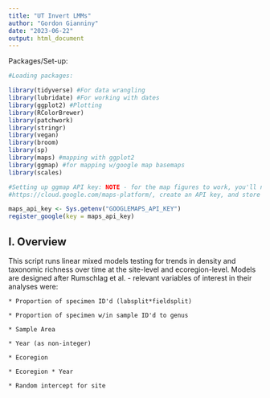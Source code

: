 ```yaml
---
title: "UT Invert LMMs"
author: "Gordon Gianniny"
date: "2023-06-22"
output: html_document
---
```


Packages/Set-up:

```r
#Loading packages:

library(tidyverse) #For data wrangling
library(lubridate) #For working with dates
library(ggplot2) #Plotting
library(RColorBrewer)
library(patchwork)
library(stringr)
library(vegan)
library(broom)
library(sp)
library(maps) #mapping with ggplot2
library(ggmap) #for mapping w/google map basemaps
library(scales)

#Setting up ggmap API key: NOTE - for the map figures to work, you'll need to set up a Google Maps Platform Console Account at
#https://cloud.google.com/maps-platform/, create an API key, and store it in your .Renviron file as "GOOGLEMAPS_API_KEY". 

maps_api_key <- Sys.getenv("GOOGLEMAPS_API_KEY")
register_google(key = maps_api_key)
```


## I. Overview

This script runs linear mixed models testing for trends in density and taxonomic richness over time at the site-level and ecoregion-level. Models are designed after Rumschlag et al. - relevant variables of interest in their analyses were:


    * Proportion of specimen ID'd (labsplit*fieldsplit)
    
    * Proportion of specimen w/in sample ID'd to genus
    
    * Sample Area
    
    * Year (as non-integer)
    
    * Ecoregion
    
    * Ecoregion * Year
    
    * Random intercept for site






